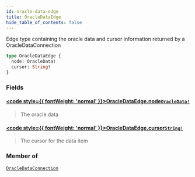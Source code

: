 ```yaml
---
id: oracle-data-edge
title: OracleDataEdge
hide_table_of_contents: false
---
```








Edge type containing the oracle data and cursor information returned by a OracleDataConnection

```graphql
type OracleDataEdge {
  node: OracleData!
  cursor: String!
}
```


### Fields

#### [<code style={{ fontWeight: 'normal' }}>OracleDataEdge.<b>node</b></code>](#)<Bullet />[`OracleData!`](/testnet/api/graphql/objects/oracle-data) <Badge class="secondary" text="non-null"/> <Badge class="secondary" text="object"/>
> The oracle data
> 

#### [<code style={{ fontWeight: 'normal' }}>OracleDataEdge.<b>cursor</b></code>](#)<Bullet />[`String!`](/testnet/api/graphql/scalars/string) <Badge class="secondary" text="non-null"/> <Badge class="secondary" text="scalar"/>
> The cursor for the data item
> 



### Member of

[`OracleDataConnection`](/testnet/api/graphql/objects/oracle-data-connection)  <Badge class="secondary" text="object"/>




